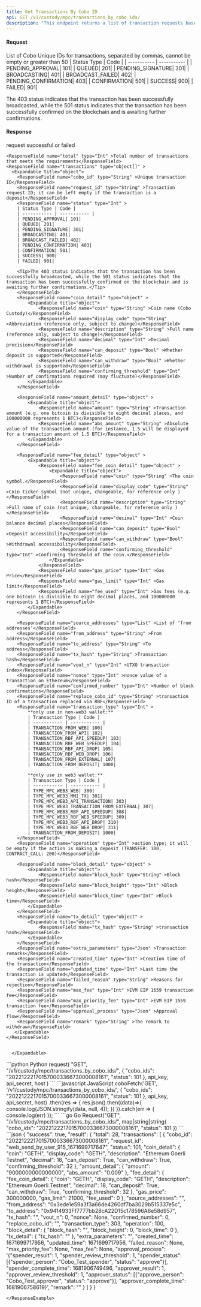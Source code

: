 ```yaml
---
title: Get Transactions By Cobo ID
api: GET /v1/custody/mpc/transactions_by_cobo_ids/ 
description: "This endpoint returns a list of transaction requests based on the provided cobo_ids and status. The cobo_ids parameter is a comma-separated list of cobo ids. The status parameter is an optional integer representing the status of the transaction request. The response is a JSON object containing an array of transaction request objects."
---
```

#### Request
<ParamField query="cobo_ids" type="String" required>List of Cobo Unique IDs for transactions, separated by commas, cannot be empty or greater than 50</ParamField>
<ParamField query="status" type="Int" >
| Status Type | Code |
| ----------- | ----------- |
| PENDING_APPROVAL| 101|
| QUEUED| 201|
| PENDING_SIGNATURE| 301|
| BROADCASTING| 401|
| BROADCAST_FAILED| 402|
| PENDING_CONFIRMATION| 403|
| CONFIRMATION| 501|
| SUCCESS| 900|
| FAILED| 901|

<Tip>The 403 status indicates that the transaction has been successfully broadcasted, while the 501 status indicates that the transaction has been successfully confirmed on the blockchain and is awaiting further confirmations.</Tip>
</ParamField>

#### Response
<ResponseField name="success" type="bool">request successful or failed</ResponseField>
   <ResponseField name="result" type="object">
      <Expandable title="object">

    <ResponseField name="total" type="Int" >Total number of transactions that meets the requirements</ResponseField>
    <ResponseField name="transactions" type="object[]" >
      <Expandable title="object">
        <ResponseField name="cobo_id" type="String" >Unique transaction ID</ResponseField>
        <ResponseField name="request_id" type="String" >Transaction request ID; it can be left empty if the transaction is a deposit</ResponseField>
        <ResponseField name="status" type="Int" >
        | Status Type | Code |
        | ----------- | ----------- |
        | PENDING_APPROVAL| 101|
        | QUEUED| 201|
        | PENDING_SIGNATURE| 301|
        | BROADCASTING| 401|
        | BROADCAST_FAILED| 402|
        | PENDING_CONFIRMATION| 403|
        | CONFIRMATION| 501|
        | SUCCESS| 900|
        | FAILED| 901|

        <Tip>The 403 status indicates that the transaction has been successfully broadcasted, while the 501 status indicates that the transaction has been successfully confirmed on the blockchain and is awaiting further confirmations.</Tip>
        </ResponseField>
        <ResponseField name="coin_detail" type="object" >
            <Expandable title="object">
                <ResponseField name="coin" type="String" >Coin name (Cobo Custody)</ResponseField>
                <ResponseField name="display_code" type="String" >Abbreviation (reference only, subject to change)</ResponseField>
                <ResponseField name="description" type="String" >Full name (reference only, subject to change)</ResponseField>
                <ResponseField name="decimal" type="Int" >Decimal precision</ResponseField>
                <ResponseField name="can_deposit" type="Bool" >Whether deposit is supported</ResponseField>
                <ResponseField name="can_withdraw" type="Bool" >Whether withdrawal is supported</ResponseField>
                <ResponseField name="confirming_threshold" type="Int" >Number of confirmations required (may fluctuate)</ResponseField>
            </Expandable>
        </ResponseField>

        <ResponseField name="amount_detail" type="object" >
            <Expandable title="object">
                <ResponseField name="amount" type="String" >Transaction amount (e.g. one bitcoin is divisible to eight decimal places, and 100000000 represents 1 BTC)</ResponseField>
                <ResponseField name="abs_amount" type="String" >Absolute value of the transaction amount (for instance, 1.5 will be displayed for a transaction amount of 1.5 BTC)</ResponseField>
            </Expandable>
        </ResponseField>

        <ResponseField name="fee_detail" type="object" >
            <Expandable title="object">
                <ResponseField name="fee_coin_detail" type="object" >
                    <Expandable title="object">
                        <ResponseField name="coin" type="String" >The coin symbol.</ResponseField>
                        <ResponseField name="display_code" type="String" >Coin ticker symbol (not unique, changeable, for reference only )</ResponseField>
                        <ResponseField name="description" type="String" >Full name of coin (not unique, changeable, for reference only )</ResponseField>
                        <ResponseField name="decimal" type="Int" >Coin balance decimal places</ResponseField>
                        <ResponseField name="can_deposit" type="Bool" >Deposit accessibility</ResponseField>
                        <ResponseField name="can_withdraw" type="Bool" >Withdrawal accessibility</ResponseField>
                        <ResponseField name="confirming_threshold" type="Int" >Confirming threshold of the coin.</ResponseField>
                    </Expandable>
                </ResponseField>
                <ResponseField name="gas_price" type="Int" >Gas Price</ResponseField>
                <ResponseField name="gas_limit" type="Int" >Gas limit</ResponseField>
                <ResponseField name="fee_used" type="Int" >Gas fees (e.g. one bitcoin is divisible to eight decimal places, and 100000000 represents 1 BTC)</ResponseField>
            </Expandable>
        </ResponseField>

        <ResponseField name="source_addresses" type="List" >List of ‘from addresses’</ResponseField>
        <ResponseField name="from_address" type="String" >From address</ResponseField>
        <ResponseField name="to_address" type="String" >To address</ResponseField>
        <ResponseField name="tx_hash" type="String" >Transaction hash</ResponseField>
        <ResponseField name="vout_n" type="Int" >UTXO transaction index</ResponseField>
        <ResponseField name="nonce" type="Int" >nonce value of a transaction on Ethereum</ResponseField>
        <ResponseField name="confirmed_number" type="Int" >Number of block confirmations</ResponseField>
        <ResponseField name="replace_cobo_id" type="String" >transaction ID of a transaction replaced via RBF</ResponseField>
        <ResponseField name="transaction_type" type="Int" >
            **only use in non-web3 wallet:**
            | Transaction Type | Code |
            | ----------- | ----------- |
            | TRANSACTION_FROM_WEB| 100|
            | TRANSACTION_FROM_API| 102|
            | TRANSACTION_RBF_API_SPEEDUP| 103|
            | TRANSACTION_RBF_WEB_SPEEDUP| 104|
            | TRANSACTION_RBF_API_DROP| 105|
            | TRANSACTION_RBF_WEB_DROP| 106|
            | TRANSACTION_FROM_EXTERNAL| 107|
            | TRANSACTION_FROM_DEPOSIT| 1000|

            **only use in web3 wallet:**
            | Transaction Type | Code |
            | ----------- | ----------- |
            | TYPE_MPC_WEB3_WEB| 300|
            | TYPE_MPC_WEB3_MMI_TX| 301|
            | TYPE_MPC_WEB3_API_TRANSACTION| 303|
            | TYPE_MPC_WEB3_TRANSACTION_FROM_EXTERNAL| 307|
            | TYPE_MPC_WEB3_RBF_API_SPEEDUP| 308|
            | TYPE_MPC_WEB3_RBF_WEB_SPEEDUP| 309|
            | TYPE_MPC_WEB3_RBF_API_DROP| 310|
            | TYPE_MPC_WEB3_RBF_WEB_DROP| 311|
            | TRANSACTION_FROM_DEPOSIT| 1000|
        </ResponseField>
        <ResponseField name="operation" type="Int" >action type; it will be empty if the action is making a deposit (TRANSFER: 100, CONTRACT_CALL: 200)</ResponseField>

        <ResponseField name="block_detail" type="object" >
            <Expandable title="object">
                <ResponseField name="block_hash" type="String" >Block hash</ResponseField>
                <ResponseField name="block_height" type="Int" >Block height</ResponseField>
                <ResponseField name="block_time" type="Int" >Block time</ResponseField>
            </Expandable>
        </ResponseField>
        <ResponseField name="tx_detail" type="object" >
            <Expandable title="object">
                <ResponseField name="tx_hash" type="String" >transaction hash</ResponseField>
            </Expandable>
        </ResponseField>
        <ResponseField name="extra_parameters" type="Json" >Transaction remarks</ResponseField>
        <ResponseField name="created_time" type="Int" >Creation time of the transaction</ResponseField>
        <ResponseField name="updated_time" type="Int" >Last time the transaction is updated</ResponseField>
        <ResponseField name="failed_reason" type="String" >Reasons for rejection</ResponseField>
        <ResponseField name="max_fee" type="Int" >EVM EIP 1559 transaction fee</ResponseField>
        <ResponseField name="max_priority_fee" type="Int" >EVM EIP 1559 transaction fee</ResponseField>
        <ResponseField name="approval_process" type="Json" >Approval flow</ResponseField>
        <ResponseField name="remark" type="String" >The remark to withdraw</ResponseField>
       </Expandable>
    </ResponseField>


      </Expandable>
</ResponseField>


<RequestExample>
```python Python
request(
    "GET",
    "/v1/custody/mpc/transactions_by_cobo_ids/",
    {
        "cobo_ids": "20221222170157000336673000008161",
        "status": 101
    },
    api_key, api_secret, host
)
```
```javascript JavaScript
coboFetch('GET', '/v1/custody/mpc/transactions_by_cobo_ids/', {
    "cobo_ids": "20221222170157000336673000008161",
    "status": 101
}, api_key, api_secret, host)
    .then(res => {
        res.json().then((data)=>{
            console.log(JSON.stringify(data, null, 4));
        })
    }).catch(err => {
        console.log(err)
    });
```
```go Go
Request("GET", "/v1/custody/mpc/transactions_by_cobo_ids/", map[string]string{
    "cobo_ids": "20221222170157000336673000008161",
    "status": 101
})
```
</RequestExample>

<ResponseExample>
```json
{
  "success": true,
  "result": {
    "total": 28,
    "transactions": [
      {
        "cobo_id": "20221222170157000336673000008161",
        "request_id": "web_send_by_user_915_1671699717647",
        "status": 101,
        "coin_detail": {
          "coin": "GETH",
          "display_code": "GETH",
          "description": "Ethereum Goerli Testnet",
          "decimal": 18,
          "can_deposit": True,
          "can_withdraw": True,
          "confirming_threshold": 32
        },
        "amount_detail": {
          "amount": "9000000000000000",
          "abs_amount": "0.009"
        },
        "fee_detail": {
          "fee_coin_detail": {
            "coin": "GETH",
            "display_code": "GETH",
            "description": "Ethereum Goerli Testnet",
            "decimal": 18,
            "can_deposit": True,
            "can_withdraw": True,
            "confirming_threshold": 32
          },
          "gas_price": 300000000,
          "gas_limit": 21000,
          "fee_used": 0
        },
        "source_addresses": "",
        "from_address": "0x3ede1e59a3f3a66de4260df7ba3029b515337e5c",
        "to_address": "0x9414933Ff7777bb28cA22D15c178596A6e58d957",
        "tx_hash": "",
        "vout_n": 0,
        "nonce": None,
        "confirmed_number": 0,
        "replace_cobo_id": "",
        "transaction_type": 303,
        "operation": 100,
        "block_detail": {
          "block_hash": "",
          "block_height": 0,
          "block_time": 0
        },
        "tx_detail": {
          "tx_hash": ""
        },
        "extra_parameters": "",
        "created_time": 1671699717956,
        "updated_time": 1671699717956,
        "failed_reason": None,
        "max_priority_fee": None,
        "max_fee": None,
        "approval_process": '{"spender_result": 1, "spender_review_threshold": 1, "spender_status": [{"spender_person": "Cobo_Test_spender", "status": "approve"}], "spender_complete_time": 1681906749496, "approver_result": 1, "approver_review_threshold": 1, "approver_status": [{"approve_person": "Cobo_Test_approver", "status": "approve"}], "approver_complete_time": 1681906758619}',
        "remark": ""
      }
    ]
  }
}

```
</ResponseExample>
